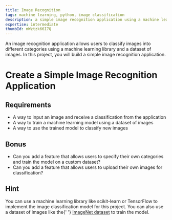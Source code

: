 ```yaml
---
title: Image Recognition
tags: machine learning, python, image classification
description: a simple image recognition application using a machine learning library and a dataset of images
expertise: intermediate
thumbId: mWztzk66I7Q
---
```


An image recognition application allows users to classify images into different categories using a machine learning library and a dataset of images. In this project, you will build a simple image recognition application.

<h1>Create a Simple Image Recognition Application</h1>
<h2>Requirements</h2>
<ul>
  <li>
    A way to input an image and receive a classification from the application
  </li>
  <li>A way to train a machine learning model using a dataset of images</li>
  <li>A way to use the trained model to classify new images</li>
</ul>
<h2>Bonus</h2>
<ul>
  <li>
    Can you add a feature that allows users to specify their own categories and
    train the model on a custom dataset?
  </li>
  <li>
    Can you add a feature that allows users to upload their own images for
    classification?
  </li>
</ul>
<h2>Hint</h2>
<p>
  You can use a machine learning library like scikit-learn or TensorFlow to
  implement the image classification model for this project. You can also use a
  dataset of images like the{' '}
  <a href="http://www.image-net.org/">ImageNet dataset</a> to train the model.
</p>
